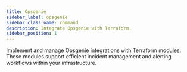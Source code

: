 ```yaml
---
title: Opsgenie
sidebar_label: opsgenie
sidebar_class_name: command
description: Integrate Opsgenie with Terraform.
sidebar_position: 1
---
```


<Intro>
  Implement and manage Opsgenie integrations with Terraform modules. These modules support efficient incident management and alerting workflows within your infrastructure.
</Intro>

<DocCardList/>
